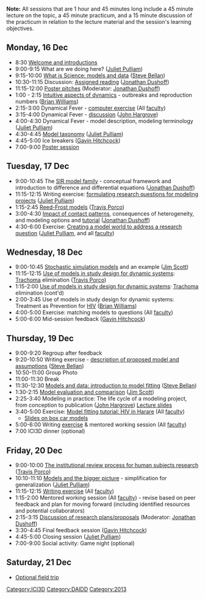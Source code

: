 '''Note:''' All sessions that are 1 hour and 45 minutes long include a 45 minute lecture on the topic, a 45 minute practicum, and a 15 minute discussion of the practicum in relation to the lecture material and the session's learning objectives.

==Monday, 16 Dec==

*8:30 [[Welcome and introductions]]
*9:00-9:15 What are we doing here? ([http://yushan.mcmaster.ca/theobio/MMEDclinic/index.php/Juliet_Pulliam Juliet Pulliam])
*9:15-10:00 [[Media: Bellan - What is Science.pdf | What is Science: models and data]] ([http://yushan.mcmaster.ca/theobio/MMEDclinic/index.php/Steve_Bellan Steve Bellan])
*10:30-11:15 Discussion: [http://lalashan.mcmaster.ca/theobio/MMEDclinic/index.php/2013_DAIDD_Reading Assigned reading] ([http://yushan.mcmaster.ca/theobio/MMEDclinic/index.php/Jonathan_Dushoff Jonathan Dushoff])
*11:15-12:00 [http://yushan.mcmaster.ca/theobio/MMEDclinic/index.php/DAIDD_2013_posters Poster pitches] (Moderator: [http://yushan.mcmaster.ca/theobio/MMEDclinic/index.php/Jonathan_Dushoff Jonathan Dushoff])
*1:00 - 2:15 [http://lalashan.mcmaster.ca/theobio/MMEDclinic/index.php/Intuitive_aspects_of_dynamics Intuitive aspects of dynamics] - outbreaks and reproduction numbers ([http://yushan.mcmaster.ca/theobio/MMEDclinic/index.php/Brian_Williams Brian Williams])
*2:15-3:00 Dynamical Fever - [http://yushan.mcmaster.ca/theobio/MMEDclinic/index.php/Non-independence_and_herd_immunity computer exercise] (All [http://lalashan.mcmaster.ca/theobio/MMEDclinic/index.php/Category:Faculty faculty])
*3:15-4:00 Dynamical Fever - [[Media:DAIDDex1.pdf|discussion]] ([http://yushan.mcmaster.ca/theobio/MMEDclinic/index.php/John_Hargrove John Hargrove])
*4:00-4:30 Dynamical Fever - model description, modeling terminology ([http://yushan.mcmaster.ca/theobio/MMEDclinic/index.php/Juliet_Pulliam Juliet Pulliam])
*4:30-4:45  [[Media:DAIDD_Model_Taxonomy.pdf|Model taxonomy]] ([http://yushan.mcmaster.ca/theobio/MMEDclinic/index.php/Juliet_Pulliam Juliet Pulliam])
*4:45-5:00  Ice breakers ([http://yushan.mcmaster.ca/theobio/MMEDclinic/index.php/Gavin_Hitchcock Gavin Hitchcock])
*7:00-9:00 [http://yushan.mcmaster.ca/theobio/MMEDclinic/index.php/DAIDD_2013_posters Poster session]

==Tuesday, 17 Dec==

*9:00-10:45 The [[SIR model family]] - conceptual framework and introduction to difference and differential equations ([http://yushan.mcmaster.ca/theobio/MMEDclinic/index.php/Jonathan_Dushoff Jonathan Dushoff])
*11:15-12:15 Writing exercise: [[DAIDD Research Questions Exercise|formulating research questions for modeling projects]] ([http://yushan.mcmaster.ca/theobio/MMEDclinic/index.php/Juliet_Pulliam Juliet Pulliam])
* 1:15-2:45 [[Reed-Frost models]] ([http://yushan.mcmaster.ca/theobio/MMEDclinic/index.php/Travis_Porco Travis Porco]) 
* 3:00-4:30 [[Heterogeneity lecture | Impact of contact patterns]], consequences of heterogeneity, and modeling options and [http://lalashan.mcmaster.ca/theobio/mmed/index.php/Impact_of_contact_patterns#Practical_exercise tutorial] ([http://yushan.mcmaster.ca/theobio/MMEDclinic/index.php/Jonathan_Dushoff Jonathan Dushoff])
*4:30-6:00 Exercise: [[Creating a model world to address a research question]] ([http://yushan.mcmaster.ca/theobio/MMEDclinic/index.php/Juliet_Pulliam Juliet Pulliam], and all [http://lalashan.mcmaster.ca/theobio/MMEDclinic/index.php/Category:Faculty faculty])

==Wednesday, 18 Dec==

*9:00-10:45 [[Stochastic simulation models]] and an example ([http://yushan.mcmaster.ca/theobio/MMEDclinic/index.php/Jim_Scott Jim Scott])
*11:15-12:15 [[Use of models in study design for dynamic systems]]: [http://lalashan.mcmaster.ca/theobio/MMEDclinic/index.php/Category:Trachoma Trachoma] elimination ([http://yushan.mcmaster.ca/theobio/MMEDclinic/index.php/Travis_Porco Travis Porco])
*1:15-2:00 [[Use of models in study design for dynamic systems]]: [http://lalashan.mcmaster.ca/theobio/MMEDclinic/index.php/Category:Trachoma Trachoma] elimination (cont'd)
*2:00-3:45 Use of models in study design for dynamic systems: Treatment as Prevention for [http://lalashan.mcmaster.ca/theobio/MMEDclinic/index.php/Category:HIV HIV] ([http://yushan.mcmaster.ca/theobio/MMEDclinic/index.php/Brian_Williams Brian Williams])
*4:00-5:00 Exercise: matching models to questions (All [http://lalashan.mcmaster.ca/theobio/MMEDclinic/index.php/Category:Faculty faculty])
*5:00-6:00 Mid-session feedback ([http://yushan.mcmaster.ca/theobio/MMEDclinic/index.php/Gavin_Hitchcock Gavin Hitchcock])

==Thursday, 19 Dec==

*9:00-9:20 Regroup after feedback
*9:20-10:50 Writing exercise - [http://lalashan.mcmaster.ca/theobio/MMEDclinic/index.php/ExampleModelDiagram description of proposed model and assumptions] ([http://yushan.mcmaster.ca/theobio/MMEDclinic/index.php/Steve_Bellan Steve Bellan])
*10:50-11:00 Group Photo
*11:00-11:30 Break
*11:30-12:30 [[Media:Bellan - Model fitting.pdf | Models and data: introduction to model fitting]] ([http://yushan.mcmaster.ca/theobio/MMEDclinic/index.php/Steve_Bellan Steve Bellan])
*1:30-2:15 [[Model evaluation and comparison]] ([http://yushan.mcmaster.ca/theobio/MMEDclinic/index.php/Jim_Scott Jim Scott])
*2:25-3:40 Modeling in practice: The life cycle of a modeling project, from conception to publication ([http://yushan.mcmaster.ca/theobio/MMEDclinic/index.php/John_Hargrove John Hargrove]) [[Media:Hargrove_model_life_cycle.pptx | Lecture slides]]
*3:40-5:00 Exercise: [[Model fitting tutorial: HIV in Harare]] (All [http://lalashan.mcmaster.ca/theobio/MMEDclinic/index.php/Category:Faculty faculty])
** [http://lalashan.mcmaster.ca/theobio/mmed/images/2/25/Distributed_Delay.pdf Slides on box car models]
*5:00-6:00 Writing [http://lalashan.mcmaster.ca/theobio/MMEDclinic/index.php/ExampleModelDiagram exercise] & mentored working session (All [http://lalashan.mcmaster.ca/theobio/MMEDclinic/index.php/Category:Faculty faculty])
*7:00 ICI3D dinner (optional)

==Friday, 20 Dec==

*9:00-10:00 [[The institutional review process for human subjects research]] ([http://yushan.mcmaster.ca/theobio/MMEDclinic/index.php/Travis_Porco Travis Porco])
*10:10-11:10 [[Models and the bigger picture]] - simplification for generalization ([http://yushan.mcmaster.ca/theobio/MMEDclinic/index.php/Juliet_Pulliam Juliet Pulliam])
*11:15-12:15 [http://lalashan.mcmaster.ca/theobio/MMEDclinic/index.php/ExampleModelDiagram Writing  exercise] (All [http://lalashan.mcmaster.ca/theobio/MMEDclinic/index.php/Category:Faculty faculty])
*1:15-2:00 Mentored working session (All [http://lalashan.mcmaster.ca/theobio/MMEDclinic/index.php/Category:Faculty faculty]) - revise based on peer feedback and plan for moving forward (including identified resources and potential collaborators)
*2:15-3:15 [http://lalashan.mcmaster.ca/theobio/MMEDclinic/index.php/DAIDD_2013_participants Discussion of research plans/proposals] (Moderator: [http://yushan.mcmaster.ca/theobio/MMEDclinic/index.php/Jonathan_Dushoff Jonathan Dushoff])
*3:30-4:45 Final feedback session ([http://yushan.mcmaster.ca/theobio/MMEDclinic/index.php/Gavin_Hitchcock Gavin Hitchcock])
*4:45-5:00 Closing session ([http://yushan.mcmaster.ca/theobio/MMEDclinic/index.php/Juliet_Pulliam Juliet Pulliam])
*7:00-9:00 Social activity: Game night (optional)

==Saturday, 21 Dec==

*[http://yushan.mcmaster.ca/theobio/MMEDclinic/index.php/Weekend Optional field trip]

[[Category:ICI3D]]
[[Category:DAIDD]]
[[Category:2013]]

